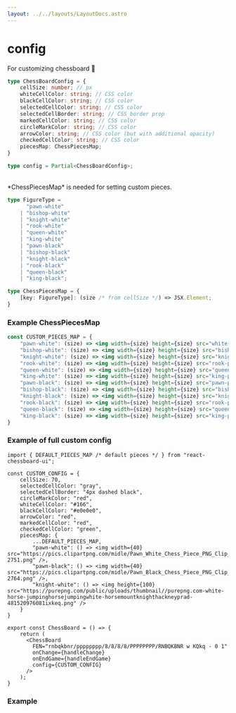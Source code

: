 ```yaml
---
layout: ../../layouts/LayoutDocs.astro
---
```



# config

For customizing chessboard 💅

```ts
type ChessBoardConfig = {
    cellSize: number; // px
    whiteCellColor: string; // CSS color
    blackCellColor: string; // CSS color
    selectedCellColor: string; // CSS color
    selectedCellBorder: string; // CSS border prop
    markedCellColor: string; // CSS color
    circleMarkColor: string; // CSS color
    arrowColor: string; // CSS color (but with additional opacity)
    checkedCellColor: string; // CSS color
    piecesMap: ChessPiecesMap;
}

type config = Partial<ChessBoardConfig>;
```

<br/>
*ChessPiecesMap* is needed for setting custom pieces.

```ts
type FigureType = 
      "pawn-white"
    | "bishop-white" 
    | "knight-white" 
    | "rook-white" 
    | "queen-white" 
    | "king-white"
    | "pawn-black" 
    | "bishop-black" 
    | "knight-black" 
    | "rook-black" 
    | "queen-black" 
    | "king-black";

type ChessPiecesMap = {
    [key: FigureType]: (size /* from cellSize */) => JSX.Element;
}
```

### Example ChessPiecesMap

```jsx
const CUSTOM_PIECES_MAP = {
    "pawn-white": (size) => <img width={size} height={size} src="white-pawn.png" />,
    "bishop-white": (size) => <img width={size} height={size} src="bishop-pawn.png" />,
    "knight-white": (size) => <img width={size} height={size} src="knight-pawn.png" />, 
    "rook-white": (size) => <img width={size} height={size} src="rook-pawn.png" />, 
    "queen-white": (size) => <img width={size} height={size} src="queen-pawn.png" />, 
    "king-white": (size) => <img width={size} height={size} src="king-pawn.png" />,
    "pawn-black": (size) => <img width={size} height={size} src="pawn-pawn.png" />, 
    "bishop-black": (size) => <img width={size} height={size} src="bishop-pawn.png" />, 
    "knight-black": (size) => <img width={size} height={size} src="knight-pawn.png" />, 
    "rook-black": (size) => <img width={size} height={size} src="rook-pawn.png" />, 
    "queen-black": (size) => <img width={size} height={size} src="queen-pawn.png" />, 
    "king-black": (size) => <img width={size} height={size} src="king-pawn.png" />,
}
```

### Example of full custom config

```tsx
import { DEFAULT_PIECES_MAP /* default pieces */ } from "react-chessboard-ui";

const CUSTOM_CONFIG = { 
	cellSize: 70,
	selectedCellColor: "gray",
	selectedCellBorder: "4px dashed black",
	circleMarkColor: "red",
	whiteCellColor: "#166",
	blackCellColor: "#e0e0e0",
	arrowColor: "red",
	markedCellColor: "red",
	checkedCellColor: "green",
	piecesMap: {
		...DEFAULT_PIECES_MAP,
		"pawn-white": () => <img width={40} src="https://pics.clipartpng.com/midle/Pawn_White_Chess_Piece_PNG_Clip_Art-2751.png" />,
		"pawn-black": () => <img width={40} src="https://pics.clipartpng.com/midle/Pawn_Black_Chess_Piece_PNG_Clip_Art-2764.png" />,
		"knight-white": () => <img height={100} src="https://purepng.com/public/uploads/thumbnail//purepng.com-white-horse-jumpinghorsejumpingwhite-horsemountknighthackneyprad-481520976081ixkeq.png" />
	}
}

export const ChessBoard = () => {
	return (
      <ChessBoard 
        FEN="rnbqkbnr/pppppppp/8/8/8/8/PPPPPPPP/RNBQKBNR w KQkq - 0 1"
        onChange={handleChange}
        onEndGame={handleEndGame}
        config={CUSTOM_CONFIG}
      />
    );
}
```

### Example
<div class="component-preview">
    <ChessBoardCustomConfig client:load />
</div>